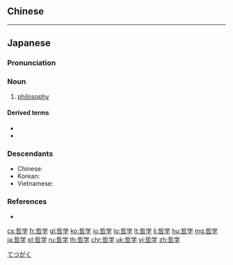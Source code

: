 {{also|哲學}}
==Chinese==
{{zh-see|哲學}}

----

==Japanese==
{{wikipedia|lang=ja}}
{{ja-kanjitab|てつ|がく|yomi=o}}

===Pronunciation===
{{ja-pron|acc=2|acc2=h|y=ko|てつがく}}

===Noun===
{{ja-noun|てつがく}}

# [[philosophy]]

====Derived terms====
* {{l|ja|哲学者|tr=tetsugakusha||[[philosopher]]}}
* {{l|ja|道徳哲学|tr=dōtoku tetsugaku||[[moral philosophy]]}}

===Descendants===
* Chinese: {{zh-l|哲學}}
* Korean: {{ko-l|철학}}
* Vietnamese: {{vi-l|triết học}}

===References===
* {{R:Shogakukan}}

[[Category:ja:Philosophy|てつがく]]

[[cs:哲学]]
[[fr:哲学]]
[[gl:哲学]]
[[ko:哲学]]
[[io:哲学]]
[[lo:哲学]]
[[lt:哲学]]
[[li:哲学]]
[[hu:哲学]]
[[mg:哲学]]
[[ja:哲学]]
[[pl:哲学]]
[[ru:哲学]]
[[th:哲学]]
[[chr:哲学]]
[[uk:哲学]]
[[vi:哲学]]
[[zh:哲学]]